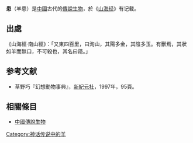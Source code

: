 '''患'''（羊患）是[[中國|中國]]古代的[[傳說生物|傳說生物]]，於《[[山海经|山海经]]》有记载。

== 出處 ==
《山海經·南山經》：「又東四百里，曰洵山，其陽多金，其陰多玉。有獸焉，其狀如羊而無口，不可殺也，其名曰䍺。」

== 参考文献 ==
*草野巧『幻想動物事典』，[[新紀元社|新紀元社]]，1997年，95頁。

== 相關條目 ==
* [[中國傳說生物|中國傳說生物]]

[[Category:神话传说中的羊|Category:神话传说中的羊]]